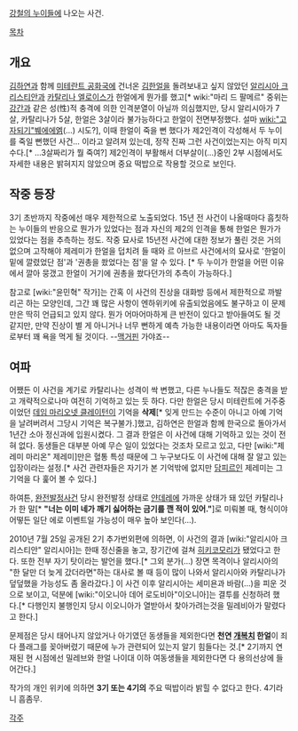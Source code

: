 [[강철의 누이들]]에 나오는 사건.

[[목차]]
== 개요 ==
[[김하연]]과 함께 [[미테란트 공화국]]에 건너온 [[김한얼]]을 돌려보내고 싶지 않았던 [[알리시아 크리스티안]]과 [[카탈리나 엘로이스]]가 한얼에게 뭔가를 했고[* wiki:"마리 드 팔메르" 중위는 [[강간]]과 같은 성(性)적 충격에 의한 인격분열이 아닐까 의심했지만, 당시 알리시아가 7살, 카탈리나가 5살, 한얼은 3살이라 불가능하다고 한얼이 전면부정했다. 설마 [[wiki:"고자되기"붸에에엙]](…) 시도?], 이때 한얼이 죽을 뻔 했다가 제2인격이 각성해서 두 누이를 죽일 뻔했던 사건… 이라고 알려져 있는데, 정작 진짜 그런 사건이었는지는 아직 미지수다.[* …3살짜리가 뭘 죽여?] 제2인격이 부활해서 더부살이(…)중인 2부 시점에서도 자세한 내용은 밝혀지지 않았으며 중요 떡밥으로 작용할 것으로 보인다.

== 작중 등장 ==
3기 초반까지 작중에선 매우 제한적으로 노출되었다. 15년 전 사건이 나올때마다 흠칫하는 누이들의 반응으로 뭔가가 있었다는 점과 자신의 제2의 인격을 통해 한얼은 뭔가가 있었다는 점을 추측하는 정도. 작중 묘사로 15년전 사건에 대한 정보가 풀린 것은 거의 없으며 고작해야 제레미가 한얼을 덥치려 들 때와 르 아브르 사건에서의 묘사로 '한얼이 밑에 깔렸었단 점'과 '권총을 쐈었다는 점'을 알 수 있다. [* 두 누이가 한얼을 어떤 이유에서 깔아 뭉갰고 한얼이 거기에 권총을 쐈다던가의 추측이 가능하다.]

참고로 [wiki:"윤민혁" 작가]는 간혹 이 사건의 진상을 대화방 등에서 제한적으로 까발리곤 하는 모양인데, 그간 꽤 많은 사항이 엔하위키에 유출되었음에도 불구하고 이 문제만은 딱히 언급되고 있지 않다. 뭔가 어마어마하게 큰 반전이 있다고 받아들여도 될 것 같지만, 만약 진상이 별 게 아니거나 너무 뻔하게 예측 가능한 내용이라면 아마도 독자들로부터 꽤 욕을 먹게 될 것이다. --[[맥거핀]] 가야죠--

== 여파 ==
어쨌든 이 사건을 계기로 카탈리나는 성격이 싹 변했고, 다른 누나들도 적잖은 충격을 받고 개략적으로나마 여전히 기억하고 있는 듯 하다. 다만 한얼은 당시 미테란트에 거주중이었던 [[데임 마리오넷 클레이턴]]이 기억을 '''삭제'''[* 잊게 만드는 수준이 아니고 아예 기억을 날려버려서 그당시 기억은 복구불가.]했고, 김하연은 한얼과 함께 한국으로 돌아가서 1년간 소아 정신과에 입원시켰다. 그 결과 한얼은 이 사건에 대해 기억하고 있는 것이 전혀 없다. 동생들은 대부분 아예 무슨 일이 있었다는 것조차 모르고 있고, 다만 [wiki:"제레미 마리온" 제레미]만은 혈통 특성 때문에 그 누구보다도 이 사건에 대해 잘 알고 있는 입장이라는 설정.[* 사건 관련자들은 자기가 본 기억밖에 없지만 [[담피르]]인 제레미는 그 기억을 다 훑어 볼 수 있다.]

하여튼, [[완전발정사건]] 당시 완전발정 상태로 [[얀데레]]에 가까운 상태가 돼 있던 카탈리나가 한 말[* '''"너는 이미 네가 깨기 싫어하는 금기를 깬 적이 있어."''']로 미뤄볼 때, 형식이야 어떻든 일단 에로 이벤트일 가능성이 매우 높아 보인다(…).

2010년 7월 25일 공개된 2기 추가번외편에 의하면, 이 사건의 결과 [wiki:"알리시아 크리스티안" 알리시아]는 한때 정신줄을 놓고, 장기간에 걸쳐 [[히키코모리]]가 됐었다고 한다. 또한 전부 자기 탓이라는 발언을 했다.[* 그외 분가(…) 장면 목격이나 알리시아의 "한 달만 더 늦게 갔더라면"하는 대사로 볼 때 등이 많이 나와서 알리시아와 카탈리나가 덮덮했을 가능성도 좀 올라갔다.]
이 사건 이후 알리시아는 세미욘과 바람(…)을 피운 것으로 보이고, 덕분에 [wiki:"이오니아 데어 로도비아"이오니아]는 결투를 신청하려 했다.[* 다행인지 불행인지 당시 이오니아가 열받아서 찾아가려는것을 밀레비아가 말렸다고 한다.]

문제점은 당시 태어나지 않았거나 아기였던 동생들을 제외한다면 '''천연 [[개복치]] 한얼'''이 죄다 플래그를 꽂아버렸기 때문에 누가 관련되어 있는지 알기 힘들다는 것.[* 2기까지 연재된 현 시점에선 밀레브와 한얼 나이대 이하 여동생들을 제외한다면 다 용의선상에 들어간다.]

작가의 개인 위키에 의하면 '''3기 또는 4기의''' 주요 떡밥이라 밝힐 수 없다고 한다. 4기라니 흠좀무.

[[각주]]
